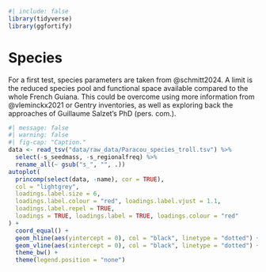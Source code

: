 ```r
#| include: false
library(tidyverse)
library(ggfortify)
```

# Species {.unnumbered}

For a first test, species parameters are taken from @schmitt2024. A limit is the reduced species pool and functional space available compared to the whole French Guiana. This could be overcome using more information from @vleminckx2021 or Gentry inventories, as well as exploring back the approaches of Guillaume Salzet's PhD (pers. com.).

```r
#| message: false
#| warning: false
#| fig-cap: "Caption."
data <- read_tsv("data/raw_data/Paracou_species_troll.tsv") %>% 
  select(-s_seedmass, -s_regionalfreq) %>% 
  rename_all(~ gsub("s_", "", .))
autoplot(
  princomp(select(data, -name), cor = TRUE),
  col = "lightgrey",
  loadings.label.size = 6,
  loadings.label.colour = "red", loadings.label.vjust = 1.1,
  loadings.label.repel = TRUE,
  loadings = TRUE, loadings.label = TRUE, loadings.colour = "red"
) +
  coord_equal() +
  geom_hline(aes(yintercept = 0), col = "black", linetype = "dotted") +
  geom_vline(aes(xintercept = 0), col = "black", linetype = "dotted") +
  theme_bw() +
  theme(legend.position = "none")
```
